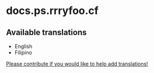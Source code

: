 # docs.ps.rrryfoo.cf

## Available translations
* English
* Filipino

[Please contribute if you would like to help add translations!](https://github.com/mangorifo/ps-docs)